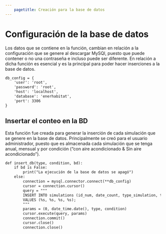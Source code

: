```yaml
---
    pagetitle: Creación para la base de datos
---
```


# Configuración de la base de datos
Los datos que se contiene en la función, cambian en relación a la configuración que se genere al descargar MySQl, puesto que puede contener o no una contraseña e incluso puede ser diferente. 
En relación a dicha función es esencial y es la principal para poder hacer inserciones a la base de datos. 

````markdown
db_config = {
    'user': 'root',
    'password': 'root',
    'host': 'localhost',
    'database': 'enerhabitat',
    'port': 3306
}
````

## Insertar el conteo en la **BD**
Esta función fue creada para generar la inserción de cada simulación que se genere en la base de datos.
Principalmente se creó para el usuario administrador, puesto que es almacenada cada simulación que se tenga anual, mensual y por condición ("con aire acondicionado & Sin aire acondicionado").

````markdown
def insert_db(type, condition, bd):
    if bd is False:
        print("La ejecución de la base de datos se apagó")
    else:
        connection = mysql.connector.connect(**db_config)
        cursor = connection.cursor()
        query = """
        INSERT INTO simulations (id_num, date_count, type_simulation, type_conditional)
        VALUES (%s, %s, %s, %s);
        """
        params = (0, date_time.date(), type, condition)
        cursor.execute(query, params)
        connection.commit()
        cursor.close()
        connection.close()
````